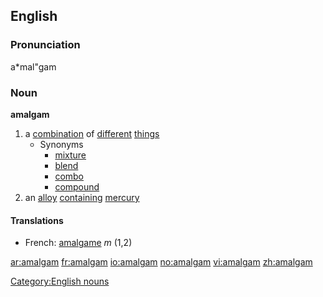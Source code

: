 ==English==
{{wikipedia}}
===Pronunciation===
a*mal"gam

===Noun===
'''amalgam'''

# a [[combination]] of [[different]] [[thing]]s
#* Synonyms
#** [[mixture]]
#** [[blend]]
#** [[combo]]
#** [[compound]]
# an [[alloy]] [[contain]]ing [[mercury]]

====Translations====
*French: [[amalgame]] ''m'' (1,2)

[[Category:English nouns]]

[[ar:amalgam]]
[[fr:amalgam]]
[[io:amalgam]]
[[no:amalgam]]
[[vi:amalgam]]
[[zh:amalgam]]
